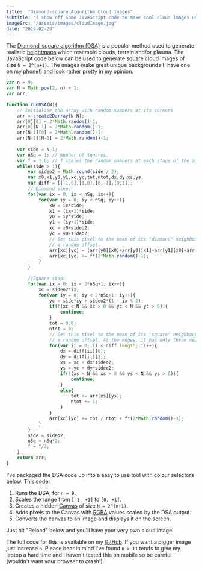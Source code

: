 ```yaml
---
title:  "Diamond-square Algorithm Cloud Images"
subtitle: "I show off some JavaScript code to make cool cloud images using the Diamond-square algorithm."
imageSrc: "/assets/images/cloudImage.jpg"
date: "2019-02-20"
---
```



The <a href="https://en.wikipedia.org/wiki/Diamond-square_algorithm" class="blueLink">Diamond-square algorithm (DSA)</a> is a popular method used to generate realistic <a href="https://en.wikipedia.org/wiki/Heightmap" class="blueLink">heightmaps</a> which resemble clouds, terrain and/or plasma. The JavaScript code below can be used to generate square cloud images of size `N = 2^(n+1)`. The images make great unique backgrounds (I have one on my phone!) and look rather pretty in my opinion.

```javascript
var n = 9;
var N = Math.pow(2, n) + 1;
var arr;

function runDSA(N){
    // Initialise the array with random numbers at its corners
    arr = create2Darray(N,N);
    arr[0][0] = 2*Math.random()-1;
    arr[0][N-1] = 2*Math.random()-1;
    arr[N-1][0] = 2*Math.random()-1;
    arr[N-1][N-1] = 2*Math.random()-1;
    
    var side = N-1;
    var nSq = 1; // Number of Squares.
    var f = 1.0; // f scales the random numbers at each stage of the algorithm
    while(side > 1){
        var sideo2 = Math.round(side / 2);
        var x0,x1,y0,y1,xc,yc,tot,ntot,dx,dy,xs,ys;
        var diff = [[-1,0],[1,0],[0,-1],[0,1]];
        // Diamond step:
        for(var ix = 0; ix < nSq; ix++){
            for(var iy = 0; iy < nSq; iy++){
                x0 = ix*side;
                x1 = (ix+1)*side;
                y0 = iy*side;
                y1 = (iy+1)*side;
                xc = x0+sideo2;
                yc = y0+sideo2;
                // Set this pixel to the mean of its "diamond" neighbours plus
                // a random offset.
                arr[xc][yc] = (arr[y0][x0]+arr[y0][x1]+arr[y1][x0]+arr[y1][x1])/4;
                arr[xc][yc] += f*(2*Math.random()-1);
            }
        }
        
        //Square step:
        for(var ix = 0; ix < 2*nSq+1; ix++){
            xc = sideo2*ix;
            for(var iy = 0; iy < 2*nSq+1; iy++){
                yc = side*iy + sideo2*(1 - ix % 2);
                if(!(xc < N && xc > 0 && yc < N && yc > 0)){
                    continue;
                }
                tot = 0.0;
                ntot = 0;
                // Set this pixel to the mean of its "square" neighbours plus
                // a random offset. At the edges, it has only three neighbours.
                for(var ii = 0; ii < diff.length; ii++){
                    dx = diff[ii][0];
                    dy = diff[ii][1];
                    xs = xc + dx*sideo2;
                    ys = yc + dy*sideo2;
                    if(!(xs < N && xs > 0 && ys < N && ys > 0)){
                        continue;
                    }
                    else{
                        tot += arr[xs][ys];
                        ntot += 1;
                    }
                }
                arr[xc][yc] += tot / ntot + f*(2*Math.random()-1);
            }
        }
        side = sideo2;
        nSq = nSq*2;
        f = f/2;
    }
    return arr;
}
```

I've packaged the DSA code up into a easy to use tool with colour selectors below. This code:

1. Runs the DSA, for `n = 9`.
2. Scales the range from `[-1, +1]` to `[0, +1]`.
3. Creates a hidden <a href="https://www.w3schools.com/graphics/canvas_intro.asp" class="blueLink">Canvas</a> of size `N = 2^(n+1)`. 
4. Adds pixels to the Canvas with <a href="https://en.wikipedia.org/wiki/RGBA_color_space" class="blueLink">RGBA</a> values scaled by the DSA output.
5. Converts the canvas to an image and displays it on the screen.

Just hit "Reload" below and you'll have your very own cloud image!

<DSATool />

The full code for this is available on my <a href="https://github.com/george-pearson" class="blueLink">GitHub</a>. If you want a bigger image just increase `n`. Please bear in mind I've found `n > 11` tends to give my laptop a hard time and I haven't tested this on mobile so be careful (wouldn't want your browser to crash!).